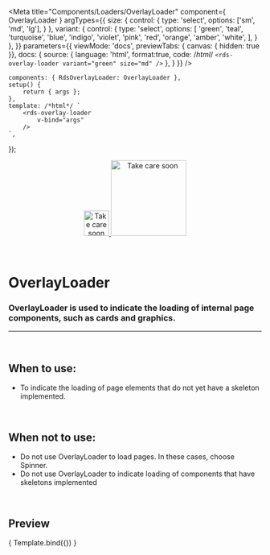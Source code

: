 
<Meta
	title="Components/Loaders/OverlayLoader"
	component={ OverlayLoader }
	argTypes={{
		size: {
			control: {
				type: 'select',
				options: ['sm', 'md', 'lg'],
			}
		},
		variant: {
			control: {
				type: 'select',
				options: [
					'green',
					'teal',
					'turquoise',
					'blue',
					'indigo',
					'violet',
					'pink',
					'red',
					'orange',
					'amber',
					'white',
				],
			}
		},
	}}
	parameters={{
		viewMode: 'docs',
		previewTabs: { canvas: { hidden: true }},
		docs: {
			source: {
				language: 'html',
				format:true,
				code: /*html*/ 
`<rds-overlay-loader
	variant="green"
	size="md"
/>`
			},
		}
	}}
/>

	components: { RdsOverlayLoader: OverlayLoader },
	setup() {
		return { args };
	},
	template: /*html*/ `
		<rds-overlay-loader
			v-bind="args"
		/>
	`,
});

<div align="center" style={{display: 'flex'}}>
    <a href="https://rahulaher.netlify.app">
        <img src="../../../public/img/logo/glyph-black-colored.svg" alt="Take care soon" width="50" />
        <img src="../../../public/img/logo/word-black-colored.svg" alt="Take care soon" width="150" />
    </a>
</div>

<br />
<br />

# OverlayLoader

### OverlayLoader is used to indicate the loading of internal page components, such as cards and graphics.
---
<br />

## When to use:
- To indicate the loading of page elements that do not yet have a skeleton implemented.

<br />

## When not to use:
- Do not use OverlayLoader to load pages. In these cases, choose Spinner.
- Do not use OverlayLoader to indicate loading of components that have skeletons implemented

<br />

## Preview

<Canvas>
	<Story
		name="OverlayLoader"
	>
		{ Template.bind({}) }
	</Story>
</Canvas>

<ArgsTable story="OverlayLoader" />